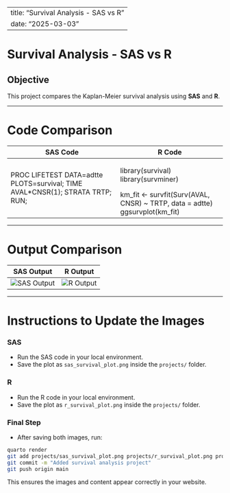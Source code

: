 
---
title: "Survival Analysis - SAS vs R"
date: "2025-03-03"
---

# Survival Analysis - SAS vs R

## Objective
This project compares the Kaplan-Meier survival analysis using **SAS** and **R**.

---

# Code Comparison

<table class="project-comparison-table">
<thead>
<tr>
<th>SAS Code</th>
<th>R Code</th>
</tr>
</thead>
<tbody>
<tr>
<td class="code-block">
PROC LIFETEST DATA=adtte PLOTS=survival;
    TIME AVAL*CNSR(1);
    STRATA TRTP;
RUN;
</td>
<td class="code-block">
library(survival)
library(survminer)

km_fit <- survfit(Surv(AVAL, CNSR) ~ TRTP, data = adtte)
ggsurvplot(km_fit)
</td>
</tr>
</tbody>
</table>

---

# Output Comparison

<table class="project-comparison-table">
<thead>
<tr>
<th>SAS Output</th>
<th>R Output</th>
</tr>
</thead>
<tbody>
<tr>
<td><img src="sas_survival_plot.png" alt="SAS Output" class="result-image"></td>
<td><img src="r_survival_plot.png" alt="R Output" class="result-image"></td>
</tr>
</tbody>
</table>

---

# Instructions to Update the Images

### SAS
- Run the SAS code in your local environment.
- Save the plot as `sas_survival_plot.png` inside the `projects/` folder.

### R
- Run the R code in your local environment.
- Save the plot as `r_survival_plot.png` inside the `projects/` folder.

### Final Step
- After saving both images, run:
```bash
quarto render
git add projects/sas_survival_plot.png projects/r_survival_plot.png projects/survival-analysis-sas-vs-r.qmd
git commit -m "Added survival analysis project"
git push origin main
```

This ensures the images and content appear correctly in your website.

